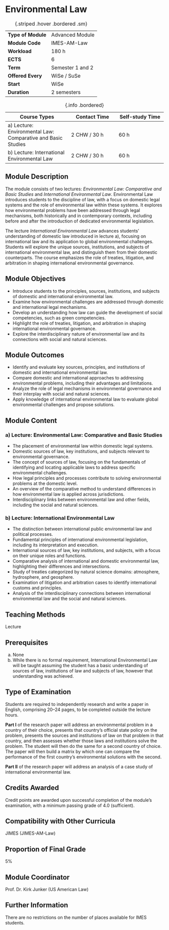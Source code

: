# Environmental Law {.unnumbered}

| | |
|----|---|
| **Type of Module** | Advanced Module |
| **Module Code** | IMES-AM-Law |
| **Workload** | 180 h |
| **ECTS** | 6 |
| **Term** | Semester 1 and 2 |
| **Offered Every** | WiSe / SuSe |
| **Start** | WiSe |
| **Duration** | 2 semesters |
: {.striped .hover .bordered .sm}


| Course Types | Contact Time | Self-study Time | 
|----|---|---|
a) Lecture: Environmental Law: Comparative and Basic Studies | 2 CHW / 30 h | 60 h |
b) Lecture: International Environmental Law | 2 CHW / 30 h | 60 h |
: {.info .bordered}

## Module Description

The module consists of two lectures: *Environmental Law: Comparative and Basic Studies* and *International Environmental Law*. Environmental Law introduces students to the discipline of law, with a focus on domestic legal systems and the role of environmental law within these systems. It explores how environmental problems have been addressed through legal mechanisms, both historically and in contemporary contexts, including before and after the introduction of dedicated environmental legislation.

The lecture *International Environmental Law* advances students’ understanding of domestic law introduced in lecture a), focusing on international law and its application to global environmental challenges. Students will explore the unique sources, institutions, and subjects of international environmental law, and distinguish them from their domestic counterparts. The course emphasizes the role of treaties, litigation, and arbitration in shaping international environmental governance.

## Module Objectives

- Introduce students to the principles, sources, institutions, and subjects of domestic and international environmental law.
- Examine how environmental challenges are addressed through domestic and international legal mechanisms.
- Develop an understanding how law can guide the development of social competencies, such as green competencies.
- Highlight the role of treaties, litigation, and arbitration in shaping international environmental governance.
- Explore the interdisciplinary nature of environmental law and its connections with social and natural sciences.

## Module Outcomes

- Identify and evaluate key sources, principles, and institutions of domestic and international environmental law.
- Compare domestic and international approaches to addressing environmental problems, including their advantages and limitations.
- Analyze the role of legal mechanisms in environmental governance and their interplay with social and natural sciences.
- Apply knowledge of international environmental law to evaluate global environmental challenges and propose solutions.

## Module Content

### a) Lecture: Environmental Law: Comparative and Basic Studies

- The placement of environmental law within domestic legal systems.
- Domestic sources of law, key institutions, and subjects relevant to environmental governance.
- The concept of sources of law, focusing on the fundamentals of identifying and locating applicable laws to address specific environmental challenges.
- How legal principles and processes contribute to solving environmental problems at the domestic level.
- An overview of the comparative method to understand differences in how environmental law is applied across jurisdictions.
- Interdisciplinary links between environmental law and other fields, including the social and natural sciences.

### b) Lecture: International Environmental Law

- The distinction between international public environmental law and political processes.
- Fundamental principles of international environmental legislation, including its interpretation and execution.
- International sources of law, key institutions, and subjects, with a focus on their unique roles and functions.
- Comparative analysis of international and domestic environmental law, highlighting their differences and intersections.
- Study of treaties categorized by natural science domains: atmosphere, hydrosphere, and geosphere.
- Examination of litigation and arbitration cases to identify international customs and principles.
- Analysis of the interdisciplinary connections between international environmental law and the social and natural sciences.

## Teaching Methods

Lecture

## Prerequisites

a) None  
b) While there is no formal requirement, International Environmental Law will be taught assuming the student has a basic understanding of sources of law, institutions of law and subjects of law, however that understanding was achieved.

## Type of Examination

Students are required to independently research and write a paper in English, comprising 20–24 pages, to be completed outside the lecture hours.

**Part I** of the research paper will address an environmental problem in a country of their choice, presents that country’s official state policy on the problem, presents the sources and institutions of law on that problem in that country, and then assesses whether those laws and institutions solve the problem. The student will then do the same for a second country of choice. The paper will then build a matrix by which one can compare the performance of the first country’s environmental solutions with the second.

**Part II** of the research paper will address an analysis of a case study of international environmental law.

## Credits Awarded

Credit points are awarded upon successful completion of the module's examination, with a minimum passing grade of 4.0 (sufficient).

## Compatibility with Other Curricula

JIMES (JIMES-AM-Law)

## Proportion of Final Grade

5%

## Module Coordinator

Prof. Dr. Kirk Junker (US American Law)

## Further Information

There are no restrictions on the number of places available for IMES students.
